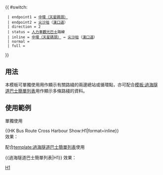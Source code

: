 {{Error|錯誤：此模板已停用。請見[[Template:HK Bus Route Cross Harbour/doc]]。}}{{ #switch: {{{format|}}}
  | endpoint1 = [[中環（天星碼頭）巴士總站|中環（天星碼頭）]]
  | endpoint2 = [[尖沙咀]]（[[漢口道 (香港)|漢口道]]）
  | direction = 2
  | status = [[人力車觀光巴士]]路線
  | inline = [[中環（天星碼頭）巴士總站|中環（天星碼頭）]] ↔ [[尖沙咀]]（[[漢口道 (香港)|漢口道]]）
  | normal =
  | full = 
}}<noinclude>
==用法==
本模板可單獨使用用作顯示有關路綫的兩邊總站或循環點，亦可配合[[模板:過海隧道巴士簡單列表]]用作顯示多條路綫的資料。

==使用範例==
;單獨使用
<nowiki>{{HK Bus Route Cross Harbour Show:H1|format=inline}}</nowiki><br>
效果：{{HK Bus Route Cross Harbour Show:H1|format=inline}}

;配合[[template:過海隧道巴士簡單列表]]使用
<nowiki>{{過海隧道巴士簡單列表|H1}}</nowiki>
效果：{{過海隧道巴士簡單列表|H1}}
[[Category:過海隧道巴士路線模板|H1]]</noinclude>
